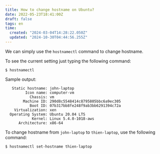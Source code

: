 ```yaml
---
title: How to change hostname on Ubuntu?
date: 2022-05-23T18:41:00Z
draft: false
tags: en
time:
  created: "2024-03-04T14:28:22.050Z"
  updated: "2024-10-30T04:44:56.255Z"
---
```


We can simply use the `hostnamectl` command to change hostname.

To see the current setting just typing the following command:

```
$ hostnamectl
```

Sample output:

```
   Static hostname: john-laptop
         Icon name: computer-vm
           Chassis: vm
        Machine ID: 290d8c5548414c8795805bbc6a9ec305
           Boot ID: 07b317bb8fe248f9ab3bb6291394c72a
    Virtualization: xen
  Operating System: Ubuntu 20.04 LTS
            Kernel: Linux 5.4.0-1018-aws
      Architecture: x86-64
```


To change hostname from `john-laptop` to `thien-laptop`, use the following command:

```
$ hostnamectl set-hostname thien-laptop
```
